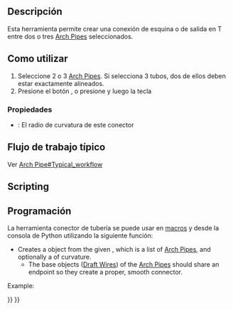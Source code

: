 <languages/>

<div class="mw-translate-fuzzy">
{{docnav/es
|[[Arch_Pipe|Pipe]]|[[Arch_CompSetMaterial|Arch CompSetMaterial]]|[[Arch_Workbench|Arch]]|IconL=Arch_Pipe.svg |IconC=Workbench_Arch.svg |IconR=Arch_CompSetMaterial.png}}
</div>

{{VeryImportantMessage|THIS COMMAND IS PART OF THE INTEGRATED [[BIM_Workbench|BIM WORKBENCH]] IN V1.0<br>
This page has been updated for that version.}}

<div class="mw-translate-fuzzy">
{{GuiCommand/es
|Name=Arch PipeConnector
|Name/es=Arch PipeConnector
|MenuLocation=Arch → Pipe Tools → Pipe Connector
|Workbenches=[[Arch_Workbench/es|Arch]]
|Shortcut={{KEY|P}} {{KEY|C}}
|Version=0.17
|SeeAlso=[[Arch_Pipe/es|Arch Pipe]], [[Arch_Equipment/es|Arch Equipment]]
}}
</div>

<span id="Description"></span>
==Descripción== 

<div class="mw-translate-fuzzy">
{{Version/es|0.17}}
Esta herramienta permite crear una conexión de esquina o de salida en T entre dos o tres [[Arch Pipe/es|Arch Pipes]] seleccionados.
</div>

<span id="Usage"></span>
==Como utilizar==

<div class="mw-translate-fuzzy">
# Seleccione 2 o 3 [[Arch Pipe/es|Arch Pipes]]. Si selecciona 3 tubos, dos de ellos deben estar exactamente alineados.
# Presione el botón {{KEY|[[Image: Arch PipeConnector.png|16px]] [[Arch PipeConnector/es|Arch PipeConnector]]}}, o presione {{KEY|P}} y luego la tecla {{KEY|C}}
</div>

<span id="Properties"></span>
===Propiedades===

* {{PropertyData/es|Radius}}: El radio de curvatura de este conector

<span id="Typical_workflow"></span>
==Flujo de trabajo típico==

<div class="mw-translate-fuzzy">
Ver [[Arch Pipe#Typical_workflow]]
</div>

== Scripting ==

<div class="mw-translate-fuzzy">
==Programación==
</div>

<div class="mw-translate-fuzzy">
La herramienta conector de tubería se puede usar en [[macros/es|macros]] y desde la consola de Python utilizando la siguiente función:
</div>

{{Code|code=
Connector = makePipeConnector(pipes, radius=0, name="Connector")
}}

* Creates a {{incode|Connector}} object from the given {{incode|pipes}}, which is a list of [[Arch_Pipe|Arch Pipes]], and optionally a {{incode|radius}} of curvature.
** The base objects ([[Draft_Wire|Draft Wires]]) of the [[Arch_Pipe|Arch Pipes]] should share an endpoint so they create a proper, smooth connector.

Example:

{{Code|code=
import FreeCAD, Draft, Arch

p1 = FreeCAD.Vector(-1000, 0, 0)
p2 = FreeCAD.Vector(-2000, 0, 0)
p3 = FreeCAD.Vector(-2000, 0, 0)
p4 = FreeCAD.Vector(-2000, -1000, 0)
p5 = FreeCAD.Vector(-2000, -1000, 0)
p6 = FreeCAD.Vector(-4000, -1000, 0)
Line1 = Draft.makeWire([p1, p2])
Line2 = Draft.makeWire([p3, p4])
Line3 = Draft.makeWire([p5, p6])

Pipe1 = Arch.makePipe(Line1, 150)
Pipe2 = Arch.makePipe(Line2, 150)
Pipe3 = Arch.makePipe(Line3, 150)
FreeCAD.ActiveDocument.recompute()

Conn = Arch.makePipeConnector([Pipe1, Pipe2])
Conn2 = Arch.makePipeConnector([Pipe2, Pipe3])
FreeCAD.ActiveDocument.recompute()

Line4 = Draft.move(Line1, FreeCAD.Vector(-500, 1000, 0), copy=True)
Line5 = Draft.move(Line2, FreeCAD.Vector(-500, 1000, 0), copy=True)
Pipe4 = Arch.makePipe(Line4, 100)
Pipe5 = Arch.makePipe(Line5, 100)
FreeCAD.ActiveDocument.recompute()

Conn3 = Arch.makePipeConnector([Pipe4, Pipe5], radius=400)
FreeCAD.ActiveDocument.recompute()
}}


<div class="mw-translate-fuzzy">
{{docnav/es|[[Arch_Pipe|Pipe]]|[[Arch_CompSetMaterial|Arch CompSetMaterial]]|[[Arch_Workbench|Arch]]|IconL=Arch_Pipe.svg |IconC=Workbench_Arch.svg |IconR=Arch_CompSetMaterial.png}}
</div>

{{BIM_Tools_navi{{#translation:}}}}
{{Userdocnavi{{#translation:}}}}